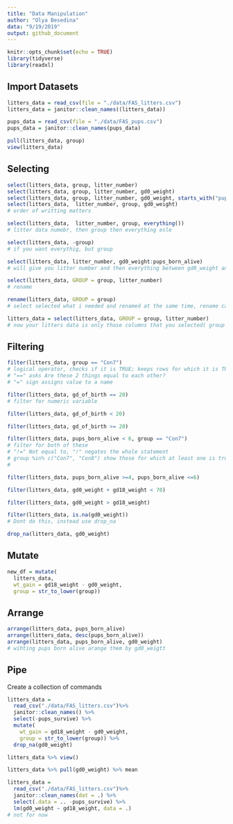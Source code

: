 ```yaml
---
title: "Data Manipulation"
author: "Olya Besedina"
data: "9/19/2019"
output: github_document
---
```

  
```r
knitr::opts_chunk$set(echo = TRUE)
library(tidyverse)
library(readxl)
```

## Import Datasets
```r

litters_data = read_csv(file = "./data/FAS_litters.csv")
litters_data = janitor::clean_names((litters_data))

pups_data = read_csv(file = "./data/FAS_pups.csv")
pups_data = janitor::clean_names(pups_data)

pull(litters_data, group)
view(litters_data)
```

## Selecting
```r
select(litters_data, group, litter_number)
select(litters_data, group, litter_number, gd0_weight)
select(litters_data, group, litter_number, gd0_weight, starts_with("pups"))
select(litters_data,  litter_number, group, gd0_weight)
# order of writting matters

select(litters_data,  litter_number, group, everything())
# litter data numebr, then group then everything esle

select(litters_data, -group)
# if you want everythig, but group

select(litters_data, litter_number, gd0_weight:pups_born_alive)
# will give you litter number and then everything between gd0_weight and pups born alive

select(litters_data, GROUP = group, litter_number)
# rename

rename(litters_data, GROUP = group)
# select selected what i needed and renamed at the same time, rename can only rename

litters_data = select(litters_data, GROUP = group, litter_number)
# now your litters data is only those columns that you selected( group and litters_number)
```

## Filtering 
```r
filter(litters_data, group == "Con7")
# logical operator, checks if it is TRUE; keeps rows for which it is TRUE
# "==" asks Are these 2 things equal to each other? 
# "=" sign assigns value to a name

filter(litters_data, gd_of_birth == 20)
# filter for numeric variable

filter(litters_data, gd_of_birth < 20)

filter(litters_data, gd_of_birth >= 20)

filter(litters_data, pups_born_alive < 6, group == "Con7")
# filter for both of these
# "!=" Not equal to, "!" negates the whole statement
# group %in% c("Con7", "Con8") show those for which at least one is true
# 

filter(litters_data, pups_born_alive >=4, pups_born_alive <=6)

filter(litters_data, gd0_weight + gd18_weight < 70)

filter(litters_data, gd0_weight > gd18_weight)

filter(litters_data, is.na(gd0_weight))
# Dont do this, instead use drop_na

drop_na(litters_data, gd0_weight)
```

## Mutate
```r
new_df = mutate(
  litters_data, 
  wt_gain = gd18_weight - gd0_weight,
  group = str_to_lower(group))
```

## Arrange
```r
arrange(litters_data, pups_born_alive)
arrange(litters_data, desc(pups_born_alive))
arrange(litters_data, pups_born_alive, gd0_weight)
# wihting pups born alive arange them by gd0_weigtt
```

## Pipe

Create a collection of commands
```r
litters_data = 
  read_csv("./data/FAS_litters.csv")%>%
  janitor::clean_names() %>% 
  select(-pups_survive) %>% 
  mutate(
    wt_gain = gd18_weight - gd0_weight,
    group = str_to_lower(group)) %>% 
  drop_na(gd0_weight)
```

```r
litters_data %>% view()

litters_data %>% pull(gd0_weight) %>% mean

```

```r
litters_data = 
  read_csv("./data/FAS_litters.csv")%>%
  janitor::clean_names(dat = .) %>% 
  select(.data = .. -pups_survive) %>% 
  lm(gd0_weight ~ gd18_weight, data = .)
# not for now
```


